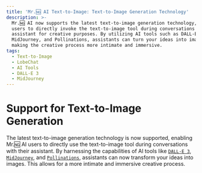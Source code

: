 ```yaml
---
title: 'Mr.🆖 AI Text-to-Image: Text-to-Image Generation Technology'
description: >-
  Mr.🆖 AI now supports the latest text-to-image generation technology, allowing
  users to directly invoke the text-to-image tool during conversations with the
  assistant for creative purposes. By utilizing AI tools such as DALL-E 3,
  MidJourney, and Pollinations, assistants can turn your ideas into images,
  making the creative process more intimate and immersive.
tags:
  - Text-to-Image
  - LobeChat
  - AI Tools
  - DALL-E 3
  - MidJourney
---
```


# Support for Text-to-Image Generation

The latest text-to-image generation technology is now supported, enabling Mr.🆖 AI users to directly use the text-to-image tool during conversations with their assistant. By harnessing the capabilities of AI tools like [`DALL-E 3`](https://openai.com/dall-e-3), [`MidJourney`](https://www.midjourney.com/), and [`Pollinations`](https://pollinations.ai/), assistants can now transform your ideas into images. This allows for a more intimate and immersive creative process.
